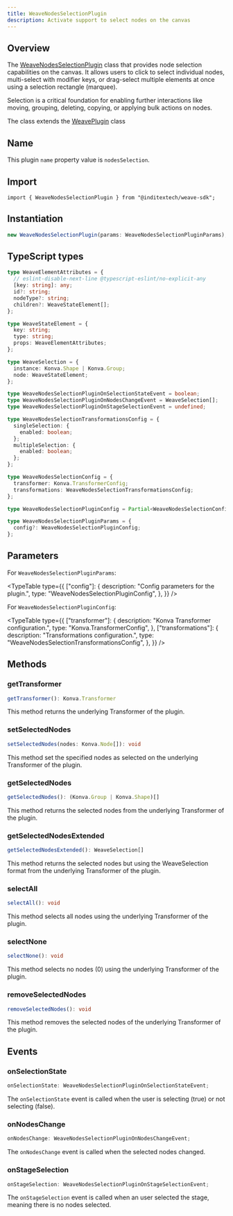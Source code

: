 ```yaml
---
title: WeaveNodesSelectionPlugin
description: Activate support to select nodes on the canvas
---
```



## Overview

The [WeaveNodesSelectionPlugin](https://github.com/InditexTech/weavejs/blob/main/code/packages/sdk/src/plugins/nodes-selection/nodes-selection.ts)
class that provides node selection capabilities on the canvas. It allows users to click to
select individual nodes, multi-select with modifier keys, or drag-select multiple elements at once
using a selection rectangle (marquee).

Selection is a critical foundation for enabling further interactions like moving, grouping, deleting,
copying, or applying bulk actions on nodes.

The class extends the [WeavePlugin](/docs/sdk/api-reference/plugins/plugin) class

## Name

This plugin `name` property value is `nodesSelection`.

## Import

```shell
import { WeaveNodesSelectionPlugin } from "@inditextech/weave-sdk";
```

## Instantiation

```ts
new WeaveNodesSelectionPlugin(params: WeaveNodesSelectionPluginParams);
```

## TypeScript types

```ts
type WeaveElementAttributes = {
  // eslint-disable-next-line @typescript-eslint/no-explicit-any
  [key: string]: any;
  id?: string;
  nodeType?: string;
  children?: WeaveStateElement[];
};

type WeaveStateElement = {
  key: string;
  type: string;
  props: WeaveElementAttributes;
};

type WeaveSelection = {
  instance: Konva.Shape | Konva.Group;
  node: WeaveStateElement;
};

type WeaveNodesSelectionPluginOnSelectionStateEvent = boolean;
type WeaveNodesSelectionPluginOnNodesChangeEvent = WeaveSelection[];
type WeaveNodesSelectionPluginOnStageSelectionEvent = undefined;

type WeaveNodesSelectionTransformationsConfig = {
  singleSelection: {
    enabled: boolean;
  };
  multipleSelection: {
    enabled: boolean;
  };
};

type WeaveNodesSelectionConfig = {
  transformer: Konva.TransformerConfig;
  transformations: WeaveNodesSelectionTransformationsConfig;
};

type WeaveNodesSelectionPluginConfig = Partial<WeaveNodesSelectionConfig>;

type WeaveNodesSelectionPluginParams = {
  config?: WeaveNodesSelectionPluginConfig;
};
```

## Parameters

For `WeaveNodesSelectionPluginParams`:

<TypeTable
  type={{
    ["config"]: {
      description: "Config parameters for the plugin.",
      type: "WeaveNodesSelectionPluginConfig",
    },
  }}
/>

For `WeaveNodesSelectionPluginConfig`:

<TypeTable
  type={{
    ["transformer"]: {
      description: "Konva Transformer configuration.",
      type: "Konva.TransformerConfig",
    },
    ["transformations"]: {
      description: "Transformations configuration.",
      type: "WeaveNodesSelectionTransformationsConfig",
    },
  }}
/>

## Methods

### getTransformer

```ts
getTransformer(): Konva.Transformer
```

This method returns the underlying Transformer of the plugin.

### setSelectedNodes

```ts
setSelectedNodes(nodes: Konva.Node[]): void
```

This method set the specified nodes as selected on the underlying Transformer of the plugin.

### getSelectedNodes

```ts
getSelectedNodes(): (Konva.Group | Konva.Shape)[]
```

This method returns the selected nodes from the underlying Transformer of the plugin.

### getSelectedNodesExtended

```ts
getSelectedNodesExtended(): WeaveSelection[]
```

This method returns the selected nodes but using the WeaveSelection format from the underlying Transformer of the plugin.

### selectAll

```ts
selectAll(): void
```

This method selects all nodes using the underlying Transformer of the plugin.

### selectNone

```ts
selectNone(): void
```

This method selects no nodes (0) using the underlying Transformer of the plugin.

### removeSelectedNodes

```ts
removeSelectedNodes(): void
```

This method removes the selected nodes of the underlying Transformer of the plugin.

## Events

### onSelectionState

```ts
onSelectionState: WeaveNodesSelectionPluginOnSelectionStateEvent;
```

The `onSelectionState` event is called when the user is selecting (true) or not selecting
(false).

### onNodesChange

```ts
onNodesChange: WeaveNodesSelectionPluginOnNodesChangeEvent;
```

The `onNodesChange` event is called when the selected nodes changed.

### onStageSelection

```ts
onStageSelection: WeaveNodesSelectionPluginOnStageSelectionEvent;
```

The `onStageSelection` event is called when an user selected the stage,
meaning there is no nodes selected.
